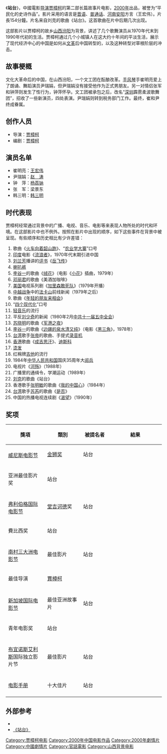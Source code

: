 {{Otheruses|subject=一部中國電影|other=鐵路車站站台|車站月台}}
{{Unreferenced|time=2022-01-28T18:52:20+00:00}}
{{Infobox Film
| name = 站台
| original_name = 
| image = Platform poster 2000.jpg
| caption = 
| director = [[贾樟柯|贾樟柯]]
| producer = 李杰明、市山尚三、艾利斯
| writer = 贾樟柯
| narrator =
| starring = [[王宏伟_(1969年)|王宏伟]]、[[赵涛_(演员)|赵涛]]
| music =
| cinematography = [[余力为|余力为]]
| editing = 孔劲蕾
| production_company = 香港胡同制作、日本T-MARK公司、法国ART-CAM、意大利贝纳通服装公司
| released = 2000年9月4日
| runtime = 154分钟/193分钟(威尼斯影展首映版)
| country = [[中国大陆电影|中国大陆]]、[[法国电影|法国]]、[[日本电影|日本]]
| language = [[汉语|汉语]]（主要[[晋语|晋语]]）
| budget =
| preceded_by =
| followed_by =
| website = 
| amg_id = 
| imdb_id = 0258885
}}
《'''站台'''》，中國電影[[导演|导演]][[贾樟柯|贾樟柯]]的第二部长篇故事片电影，[[2000年电影|2000年]]出品，被誉为“平民化的史诗作品”。影片采用的语言是[[晋语|晋语]]、[[普通话|普通话]]、[[河南|河南]][[安阳|安阳]]方言（王宏伟）。片長154分鐘。片名来自刘克的歌曲《站台》。这首歌曲在片中后期几次出现。

这部影片以贾樟柯的故乡[[山西|山西]][[汾阳|汾阳]]为背景，讲述了几个歌舞演员从1970年代末到1990年代初的生活。贾樟柯通过几个小城镇人在这大约十年间的平淡生活，展示了现代经济中心的中国是如何从[[文革|文革]]后中国转型的，以及这种转型对草根阶层的冲击。

== 故事梗概 ==

文化大革命后的中国，在山西汾阳，一个文工团在酝酿改革。[[手风琴|手风琴]]手崔明亮爱上了朗诵、舞蹈演员尹瑞娟，但尹瑞娟没有接受他作为正式男朋友。另一对情侣张军和钟萍则发生了性行为，钟萍怀孕。文工团被承包之后，改名“[[深圳|深圳]]霹雳柔波歌舞团”，招收了一些新演员，四处表演。尹瑞娟则转到税务部门工作。最终，崔和尹终成眷属。

==创作人员==
*导演：[[贾樟柯|贾樟柯]]
*编剧：[[贾樟柯|贾樟柯]]

== 演员名单 ==

*崔明亮：[[王宏伟_(1969年)|王宏伟]]
*尹瑞娟：[[赵涛_(演员)|赵　涛]]
*钟　萍：[[杨荔钠|杨荔钠]]
*张　军：梁景东
*韩三明：[[韩三明|韩三明]]

== 时代表现 ==
贾樟柯经常通过背景中的广播、电视、音乐、电影等来表现人物所处的时代和环境。在这部影片中也不例外。按照在影片中出现的顺序，如下这些事件在背景中被呈现。有些顺序和历史相比有少许差错：
#歌曲《[[火车向着韶山跑|火车向着韶山跑]]》、“[[农业学大寨|农业学大寨]]”口号
#[[印度|印度]]电影《[[流浪者_(印度電影)|流浪者]]》，1970年代末期引进中国
#[[刘兰芳|刘兰芳]]播讲的[[评书|评书]]《[[岳飞传|岳飞传]]》
#[[喇叭裤|喇叭裤]]
#[[李谷一|李谷一]]的歌曲《[[绒花|绒花]]》（电影《[[小花|小花]]》插曲，1979年）
#[[邓丽君|邓丽君]]的歌曲《美酒加咖啡》
#[[美国|美国]]电视系列剧《[[加里森敢死队|加里森敢死队]]》（1979年开播）
#[[中越战争|中越战争]]中的[[法卡山|法卡山]]前线新闻（1979年之后）
#歌曲《[[年轻的朋友来相会|年轻的朋友来相会]]》
#“[[四个现代化|四个现代化]]”口号
#[[轻音乐|轻音乐]]的流行
#平反[[刘少奇|刘少奇]]的新闻（1980年2月[[中共十一届五中全会|中共十一届五中全会]]）
#[[苏晓明|苏晓明]]的歌曲《[[军港之夜|军港之夜]]》
#[[李谷一|李谷一]]的歌曲《[[边疆的泉水清又纯|边疆的泉水清又纯]]》（电影《[[黑三角|黑三角]]》，1978年）
#[[台湾|台湾]]歌手[[张帝|张帝]]的歌曲、手提式[[录音机|录音机]]
#[[香港|香港]]歌曲《[[成吉思汗|成吉思汗]]》、[[迪斯科|迪斯科]]
#[[烫发|烫发]]
#红棉牌[[吉他|吉他]]的流行
#1984年[[中华人民共和国|中华人民共和国]]国庆35周年大[[阅兵|阅兵]]
#电视片《[[河殇|河殇]]》（1988年）
#广播里的通缉令，学潮运动（1989年）
#[[刘克|刘克]]的歌曲《站台》
#香港歌手[[张明敏|张明敏]]的歌曲《[[我的中国心|我的中国心]]》（1984年）
#[[台湾|台湾]]歌手[[苏芮|苏芮]]的歌曲《[[是否|是否]]》
#中国的热播电视连续剧《[[渴望|渴望]]》（1990年）

==奖项==
{| class="wikitable" width="82%"
|-align=center
! width="25%"|獎項
! width="23%"|類別
! width="18%"|被提名者
! width="8%"|結果
|- align=center	
| rowspan="2"|[[威尼斯电影节|威尼斯电影节]]
| [[金狮奖|金狮奖]]
| 站台
| {{nom}} 		 	
|-
|- align=center	
| 亚洲最佳影片奖
| 站台
|{{won}}	
|- 	
|- align=center	 
| rowspan="2"|[[弗利伯格国际电影节|弗利伯格国际电影节]] 		
|[[堂吉诃德|堂吉诃德]]奖
| 站台
|{{won}}	 	
|-		
|- align=center	
| 費比西奖		
| 站台
|{{won}}		 		 	 	
|- 	
|- align=center	
| rowspan="2"|[[南村三大洲电影节|南村三大洲电影节]]
|最佳影片
| 站台
|{{won}}	
|- 	
|- align=center	 		
|最佳导演
| [[賈樟柯|賈樟柯]]
|{{won}}	 	
|-
|- align=center	 
| rowspan="2"|[[新加坡国际电影节|新加坡国际电影节]]		
| 最佳亚洲故事片
| 站台
| {{nom}} 		 	
|-
|- align=center	
| 青年电影奖
| 站台
|{{won}}	 		 	 	
|-  
|- align=center	 
| rowspan="1"|[[布宜诺斯艾利斯|布宜诺斯艾利斯]]国际独立影片节	
| 最佳影片
| 站台
|{{won}}		 	
|-
|- align=center	 
| rowspan="1"|[[电影手册|电影手册]]
| 十大佳片
| 站台
|{{won}}		 	
|-	
|}

==外部参考==
* {{Douban|id=1291850}}
*[http://ent.sina.com.cn/m/c/f/zhtai/index.html 《站台》]

{{贾樟柯电影}}
{{最佳華語電影一百部}}
{{影史百大華語電影}}

[[Category:贾樟柯电影|Category:贾樟柯电影]]
[[Category:2000年中国电影作品|Category:2000年中国电影作品]]
[[Category:2000年劇情片|Category:2000年劇情片]]
[[Category:中國劇情片|Category:中國劇情片]]
[[Category:官話電影|Category:官話電影]]
[[Category:山西背景电影|Category:山西背景电影]]